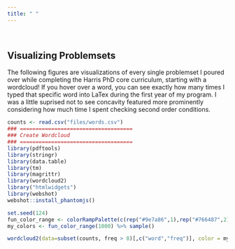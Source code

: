 ```yaml
---
title: " "
---
```


&nbsp;


## Visualizing Problemsets
The following figures are visualizations of every single problemset I poured over while completing the Harris PhD core curriculum, starting with a wordcloud! If you hover over a word, you can see exactly how many times I typed that specific word into LaTex during the first year of my program. I was a little suprised not to see concavity featured more prominently considering how much time I spent checking second order conditions.

```r
counts <- read.csv("files/words.csv")
### ====================================
### Create Wordcloud
### ====================================
library(pdftools)
library(stringr)
library(data.table)
library(tm)
library(magrittr)
library(wordcloud2)
library("htmlwidgets")
library(webshot)
webshot::install_phantomjs()

set.seed(124)
fun_color_range <- colorRampPalette(c(rep("#9e7a86",1),rep("#766487",2),rep("#e0be79",2),rep("#497862",7)))
my_colors <- fun_color_range(1000) %>% sample()

wordcloud2(data=subset(counts, freq > 8)[,c("word","freq")], color = my_colors, shape="circle")

```
